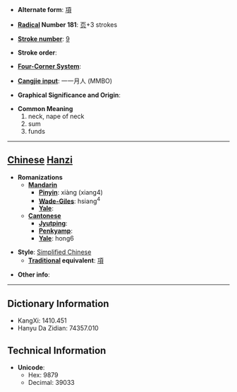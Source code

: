 * '''Alternate form''': [[項]]

* '''[[Wiktionary:Chinese radical index| Radical]] Number 181''': [[Wiktionary:Chinese radical index 页|页]]+3 strokes

* '''[[Wiktionary:Chinese total strokes index|Stroke number]]''': [[Wiktionary:Chinese total strokes index 9|9]]

* '''Stroke order''': 

* '''[[Wiktionary:Chinese four corner index|Four-Corner System]]''': 

* '''[[Wiktionary:Chinese Cangjie index|Cangjie input]]''': 一一月人 (MMBO)

* '''Graphical Significance and Origin''': 

* '''Common Meaning'''
*#neck, nape of neck
*# sum
*# funds


----

== [[Chinese]] [[Hanzi]] ==

* '''Romanizations'''
** '''[[Mandarin]]'''
*** '''[[Pinyin]]''': xiàng (xiang4)
*** '''[[Wade-Giles]]''': hsiang<sup>4</sup>
*** '''[[Yale]]''': 
** '''[[Cantonese]]'''
*** '''[[Jyutping]]''':
*** '''[[Penkyamp]]''': 
*** '''[[Yale]]''': hong6

* '''Style''': [[Simplified Chinese]] 
** '''[[Traditional Chinese|Traditional]] equivalent''': [[項]]

* '''Other info''': 

----

== Dictionary Information ==

* KangXi: 1410.451
* Hanyu Da Zidian: 74357.010

== Technical Information ==

* '''Unicode''':
** Hex: 9879
** Decimal: 39033